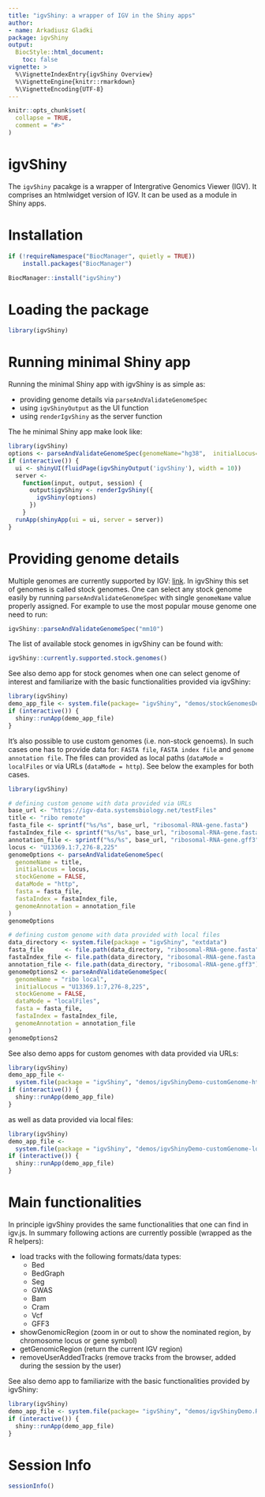 ```yaml
---
title: "igvShiny: a wrapper of IGV in the Shiny apps"
author:
- name: Arkadiusz Gladki
package: igvShiny
output:
  BiocStyle::html_document:
    toc: false
vignette: >
  %\VignetteIndexEntry{igvShiny Overview}
  %\VignetteEngine{knitr::rmarkdown}
  %\VignetteEncoding{UTF-8}
---
```


```r
knitr::opts_chunk$set(
  collapse = TRUE,
  comment = "#>"
)
```

# igvShiny

The `igvShiny` pacakge is a wrapper of Intergrative Genomics Viewer (IGV). 
It comprises an htmlwidget version of IGV. It can be used as a module in Shiny apps. 

# Installation

```r
if (!requireNamespace("BiocManager", quietly = TRUE))
    install.packages("BiocManager")

BiocManager::install("igvShiny")
```

# Loading the package

```r
library(igvShiny)
```

# Running minimal Shiny app

Running the minimal Shiny app with igvShiny is as simple as:

* providing genome details via `parseAndValidateGenomeSpec`
* using `igvShinyOutput` as the UI function
* using `renderIgvShiny` as the server function

The he minimal Shiny app make look like: 

```r
library(igvShiny)
options <- parseAndValidateGenomeSpec(genomeName="hg38",  initialLocus="NDUFS2")
if (interactive()) {
  ui <- shinyUI(fluidPage(igvShinyOutput('igvShiny'), width = 10))
  server <-
    function(input, output, session) {
      output$igvShiny <- renderIgvShiny({
        igvShiny(options)
      })
    }
  runApp(shinyApp(ui = ui, server = server))
}
```

# Providing genome details

Multiple genomes are currently supported by IGV: [link](https://s3.amazonaws.com/igv.org.genomes/genomes.json). In igvShiny this set of genomes is called stock genomes.
One can select any stock genome easily by running `parseAndValidateGenomeSpec` with single `genomeName` value properly assigned.
For example to use the most popular mouse genome one need to run:

```r
igvShiny::parseAndValidateGenomeSpec("mm10")
```

The list of available stock genomes in igvShiny can be found with:
```r
igvShiny::currently.supported.stock.genomes()
```

See also demo app for stock genomes when one can select genome of interest and familiarize with the basic functionalities provided via igvShiny:
```r
library(igvShiny)
demo_app_file <- system.file(package= "igvShiny", "demos/stockGenomesDemo.R")
if (interactive()) {
  shiny::runApp(demo_app_file)
}
```

It's also possible to use custom genomes (i.e. non-stock genoems). In such cases one has to provide data for: `FASTA file`, `FASTA index file` and `genome annotation file`.
The files can provided as local paths (`dataMode` = `localFiles` or via URLs (`dataMode = http`). See below the examples for both cases.

```r
library(igvShiny)

# defining custom genome with data provided via URLs
base_url <- "https://igv-data.systemsbiology.net/testFiles"
title <- "ribo remote"
fasta_file <- sprintf("%s/%s", base_url, "ribosomal-RNA-gene.fasta")
fastaIndex_file <- sprintf("%s/%s", base_url, "ribosomal-RNA-gene.fasta.fai")
annotation_file <- sprintf("%s/%s", base_url, "ribosomal-RNA-gene.gff3")
locus <- "U13369.1:7,276-8,225"
genomeOptions <- parseAndValidateGenomeSpec(
  genomeName = title,
  initialLocus = locus,
  stockGenome = FALSE,
  dataMode = "http",
  fasta = fasta_file,
  fastaIndex = fastaIndex_file,
  genomeAnnotation = annotation_file
)
genomeOptions

# defining custom genome with data provided with local files
data_directory <- system.file(package = "igvShiny", "extdata")
fasta_file      <- file.path(data_directory, "ribosomal-RNA-gene.fasta")
fastaIndex_file <- file.path(data_directory, "ribosomal-RNA-gene.fasta.fai")
annotation_file <- file.path(data_directory, "ribosomal-RNA-gene.gff3")
genomeOptions2 <- parseAndValidateGenomeSpec(
  genomeName = "ribo local",
  initialLocus = "U13369.1:7,276-8,225",
  stockGenome = FALSE,
  dataMode = "localFiles",
  fasta = fasta_file,
  fastaIndex = fastaIndex_file,
  genomeAnnotation = annotation_file
)
genomeOptions2
```

See also demo apps for custom genomes with data provided via URLs:
```r
library(igvShiny)
demo_app_file <-
  system.file(package = "igvShiny", "demos/igvShinyDemo-customGenome-http.R")
if (interactive()) {
  shiny::runApp(demo_app_file)
}
```
as well as data provided via local files:
```r
library(igvShiny)
demo_app_file <-
  system.file(package = "igvShiny", "demos/igvShinyDemo-customGenome-localFiles.R")
if (interactive()) {
  shiny::runApp(demo_app_file)
}
```


# Main functionalities

In principle igvShiny provides the same functionalities that one can find in igv.js. In summary following actions are currently possible (wrapped as the R helpers):

* load tracks with the following formats/data types:
  + Bed
  + BedGraph
  + Seg
  + GWAS
  + Bam
  + Cram
  + Vcf
  + GFF3
* showGenomicRegion (zoom in or out to show the nominated region, by chromosome locus or gene symbol)
* getGenomicRegion (return the current IGV region)
* removeUserAddedTracks (remove tracks from the browser, added during the session by the user)
 
See also demo app to familiarize with the basic functionalities provided by igvShiny:
```r
library(igvShiny)
demo_app_file <- system.file(package= "igvShiny", "demos/igvShinyDemo.R")
if (interactive()) {
  shiny::runApp(demo_app_file)
}
```

# Session Info

```r
sessionInfo()
```
